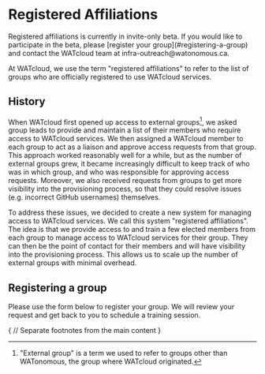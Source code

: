 # Registered Affiliations


<Callout type="info">
Registered affiliations is currently in invite-only beta. If you would like to participate in the beta,
please [register your group](#registering-a-group) and contact the WATcloud team at infra-outreach@watonomous.ca.
</Callout>

At WATcloud, we use the term "registered affiliations" to refer to the list of groups who are officially
registered to use WATcloud services.

## History

When WATcloud first opened up access to external groups[^external-group], we asked group leads to provide
and maintain a list of their members who require access to WATcloud services. We then assigned a WATcloud
member to each group to act as a liaison and approve access requests from that group. This approach worked
reasonably well for a while, but as the number of external groups grew, it became increasingly difficult to
keep track of who was in which group, and who was responsible for approving access requests. Moreover, we
also received requests from groups to get more visibility into the provisioning process, so that they could
resolve issues (e.g. incorrect GitHub usernames) themselves.

To address these issues, we decided to create a new system for managing access to WATcloud services. We call this
system "registered affiliations". The idea is that we provide access to and train a few elected members from
each group to manage access to WATcloud services for their group. They can then be the point of contact for their members
and will have visibility into the provisioning process. This allows us to scale up the number of external groups
with minimal overhead.

[^external-group]: "External group" is a term we used to refer to groups other than WATonomous, the group
    where WATcloud originated.

## Registering a group

Please use the form below to register your group. We will review your request and get back to you to schedule
a training session.


<AffiliationForm />



{
// Separate footnotes from the main content
}

<Separator className="mt-6" />
